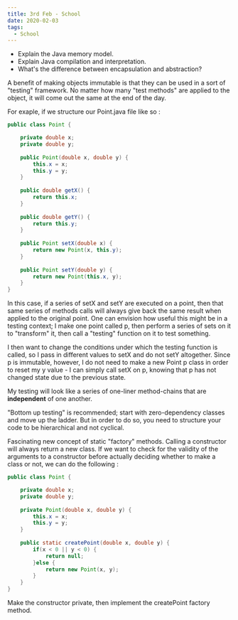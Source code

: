 ```yaml
---
title: 3rd Feb - School
date: 2020-02-03
tags:
  - School
---
```


 - Explain the Java memory model.
 - Explain Java compilation and interpretation.
 - What's the difference between encapsulation and abstraction?

A benefit of making objects immutable is that they can be used in a sort of "testing" framework. No matter how many "test methods" are 
applied to the object, it will come out the same at the end of the day. 

For exaple, if we structure our Point.java file like so :

```java
public class Point {

	private double x;
	private double y;
	
	public Point(double x, double y) {
		this.x = x;
		this.y = y;
	}
	
	public double getX() {
		return this.x;
	}
	
	public double getY() {
		return this.y;
	}
	
	public Point setX(double x) {
		return new Point(x, this.y);
	}
	
	public Point setY(double y) {
		return new Point(this.x, y);
	}
}
```
In this case, if a series of setX and setY are executed on a point, then that same series of methods calls will always give back
the same result when applied to the original point. One can envision how useful this might be in a testing context; I make one point
called p, then perform a series of sets on it to "transform" it, then call a "testing" function on it to test something.

I then want to change the conditions under which the testing function is called, so I pass in different values to
setX and do not setY altogether. Since p is immutable, however, I do not need to make a new Point p class in order to 
reset my y value - I can simply call setX on p, knowing that p has not changed state due to the previous state. 

My testing will look like a series of one-liner method-chains that are **independent** of one another.

"Bottom up testing" is recommended; start with zero-dependency classes and move up the ladder. But in order to do so,
you need to structure your code to be hierarchical and not cyclical.

Fascinating new concept of static "factory" methods. Calling a constructor will always return a new class. If we want
to check for the validity of the arguments to a constructor before actually deciding whether to make a class or not,
we can do the following :

```java
public class Point {

	private double x;
	private double y;
	
	private Point(double x, double y) {
		this.x = x;
		this.y = y;
	}
	
	public static createPoint(double x, double y) {
		if(x < 0 || y < 0) {
			return null;
		}else {
			return new Point(x, y);
		}
	}
}
```

Make the constructor private, then implement the createPoint factory method.




